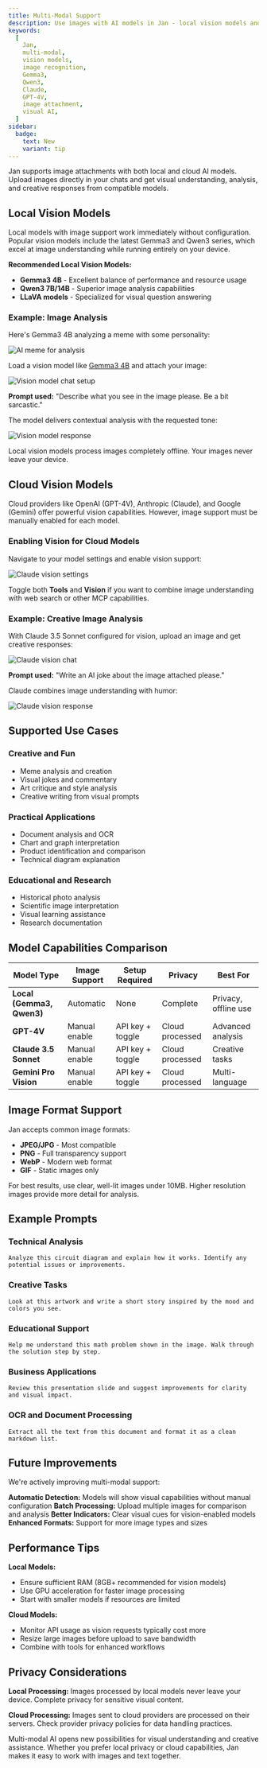 ```yaml
---
title: Multi-Modal Support
description: Use images with AI models in Jan - local vision models and cloud providers with image understanding.
keywords:
  [
    Jan,
    multi-modal,
    vision models,
    image recognition,
    Gemma3,
    Qwen3,
    Claude,
    GPT-4V,
    image attachment,
    visual AI,
  ]
sidebar:
  badge:
    text: New
    variant: tip
---
```



Jan supports image attachments with both local and cloud AI models. Upload images directly in your chats and get visual understanding, analysis, and creative responses from compatible models.

## Local Vision Models

Local models with image support work immediately without configuration. Popular vision models include the latest Gemma3 and Qwen3 series, which excel at image understanding while running entirely on your device.

**Recommended Local Vision Models:**
- **Gemma3 4B** - Excellent balance of performance and resource usage
- **Qwen3 7B/14B** - Superior image analysis capabilities
- **LLaVA models** - Specialized for visual question answering

### Example: Image Analysis

Here's Gemma3 4B analyzing a meme with some personality:

![AI meme for analysis](../../../assets/meme.png)

Load a vision model like [Gemma3 4B](https://huggingface.co/unsloth/gemma-3-4b-it-GGUF) and attach your image:

![Vision model chat setup](../../../assets/vision.png)

**Prompt used:** "Describe what you see in the image please. Be a bit sarcastic."

The model delivers contextual analysis with the requested tone:

![Vision model response](../../../assets/vision2.png)

<Aside type="note">
Local vision models process images completely offline. Your images never leave your device.
</Aside>

## Cloud Vision Models

Cloud providers like OpenAI (GPT-4V), Anthropic (Claude), and Google (Gemini) offer powerful vision capabilities. However, image support must be manually enabled for each model.

### Enabling Vision for Cloud Models

Navigate to your model settings and enable vision support:

![Claude vision settings](../../../assets/vision3.png)

Toggle both **Tools** and **Vision** if you want to combine image understanding with web search or other MCP capabilities.

### Example: Creative Image Analysis

With Claude 3.5 Sonnet configured for vision, upload an image and get creative responses:

![Claude vision chat](../../../assets/vision4.png)

**Prompt used:** "Write an AI joke about the image attached please."

Claude combines image understanding with humor:

![Claude vision response](../../../assets/vision5.png)

## Supported Use Cases

### Creative and Fun
- Meme analysis and creation
- Visual jokes and commentary
- Art critique and style analysis
- Creative writing from visual prompts

### Practical Applications
- Document analysis and OCR
- Chart and graph interpretation
- Product identification and comparison
- Technical diagram explanation

### Educational and Research
- Historical photo analysis
- Scientific image interpretation
- Visual learning assistance
- Research documentation

## Model Capabilities Comparison

| Model Type | Image Support | Setup Required | Privacy | Best For |
|------------|---------------|----------------|---------|----------|
| **Local (Gemma3, Qwen3)** | Automatic | None | Complete | Privacy, offline use |
| **GPT-4V** | Manual enable | API key + toggle | Cloud processed | Advanced analysis |
| **Claude 3.5 Sonnet** | Manual enable | API key + toggle | Cloud processed | Creative tasks |
| **Gemini Pro Vision** | Manual enable | API key + toggle | Cloud processed | Multi-language |

## Image Format Support

Jan accepts common image formats:
- **JPEG/JPG** - Most compatible
- **PNG** - Full transparency support
- **WebP** - Modern web format
- **GIF** - Static images only

<Aside type="tip">
For best results, use clear, well-lit images under 10MB. Higher resolution images provide more detail for analysis.
</Aside>

## Example Prompts

### Technical Analysis
```
Analyze this circuit diagram and explain how it works. Identify any potential issues or improvements.
```

### Creative Tasks
```
Look at this artwork and write a short story inspired by the mood and colors you see.
```

### Educational Support
```
Help me understand this math problem shown in the image. Walk through the solution step by step.
```

### Business Applications
```
Review this presentation slide and suggest improvements for clarity and visual impact.
```

### OCR and Document Processing
```
Extract all the text from this document and format it as a clean markdown list.
```

## Future Improvements

We're actively improving multi-modal support:

**Automatic Detection:** Models will show visual capabilities without manual configuration
**Batch Processing:** Upload multiple images for comparison and analysis
**Better Indicators:** Clear visual cues for vision-enabled models
**Enhanced Formats:** Support for more image types and sizes

## Performance Tips

**Local Models:**
- Ensure sufficient RAM (8GB+ recommended for vision models)
- Use GPU acceleration for faster image processing
- Start with smaller models if resources are limited

**Cloud Models:**
- Monitor API usage as vision requests typically cost more
- Resize large images before upload to save bandwidth
- Combine with tools for enhanced workflows

## Privacy Considerations

**Local Processing:** Images processed by local models never leave your device. Complete privacy for sensitive visual content.

**Cloud Processing:** Images sent to cloud providers are processed on their servers. Check provider privacy policies for data handling practices.

Multi-modal AI opens new possibilities for visual understanding and creative assistance. Whether you prefer local privacy or cloud capabilities, Jan makes it easy to work with images and text together.
